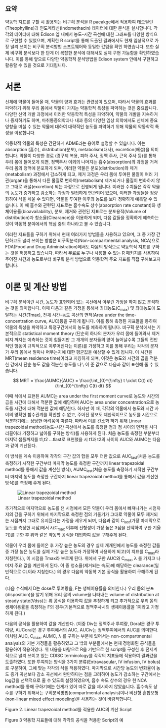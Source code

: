 ## 요약 {-}

약동학 지표를 구할 시 활용되는 비구획 분석을 R pacakge에서 적용하여 테오필린(Theophylline)과 인도메타신(Indomethacin) 데이터에 대한 분석을 실시합니다. 
각각의 데이터에 대해 Edison 엡 내에서 농도-시간 곡선에 대한 그래프를 다양한 방식으로 구현할 수 있었으며, 계획한 R script를 통해 도출된 결과에서도 현재 임상적으로 가장 널리 쓰이는 비구획 분석방법 소프트웨어와 동일한 값임을 확인 하였습니다. 
또한 실제 비구획 분석보다 한 단계 더 복잡한 분석에 대해서도 실제 구현 가능함을 확인하였습니다. 
이를 통해 앞으로 다양한 약동학적 분석방법을 Edison system 안에서 구현하고 활용할 수 있을 것으로 기대됩니다.
 
# 서론 {#introduction}

신체에 약물이 들어올 때, 약물의 양과 효과는 관련성이 있으며, 따라서 약물의 효과를 파악하기 위해 우리 몸에서 약물이 가지는 약동학적 특성을 파악하는 것은 중요합니다. 
다양한 신약 개발 과정에서 이러한 약동학적 특성을 파악하여, 약물의 개발을 지속하거나 중지하기도 하며, 마취통증의학과나 내과 등의 다양한 임상 의학에서도 신체에 중요 영향을 미칠 수 있는 약물에 대하여 대략적인 농도를 파악하기 위해 약물의 약동학적 특성을 이용합니다.

약동학적 약물의 특성은 간단하게 ADME라는 용어로 설명할 수 있습니다. 
이는 absorption (흡수), distribution(분포), metabolism(대사), excretion(배설)을 의미합니다. 
약물이 다양한 경로 (경구제 복용, 피하 주사, 정맥 주사, 근육 주사 등)를 통해 우리 몸에 들어오게 되면, 정맥주사 이외의 나머지는 흡수(absorption)의 과정을 거쳐 우리 몸의 정맥에 분포하게 되며, 이러한 약물은 분포(distribution)와 제거(metabolism) 과정에서 감소하게 되고, 제거 과정은 우리 몸에 투여된 물질이 여러 기관(organ)을 통해서 다른 물질로 변하여(metabolism) 제거되거나 물질이 변화하지 않고 그대로 배설(excretion) 되는 과정으로 진행되게 됩니다. 
이러한 수치들은 각각 약물의 농도가 증가하고 감소하는 과정과 밀접하게 연관되어 있으며, 이러한 과정들을 정량화하여 식을 세울 수 있다면, 약물을 투여한 이후의 농도를 보다 정확하게 예측할 수 있습니다. 
이 때 흡수와 관련된 지표로는 흡수속도 상수(absorption rate constant)와 생체이용률(bioavailability), 분포, 제거와 관련된 지표로는 분포용적(Volume of distribution)과 청소율(Clearance)을 이용하게 되며, 다음 값들을 정확하게 예측하는 것이 약동학 분야에서의 핵심 중의 하나라고 볼 수 있습니다.

이러한 지표들을 구하기 위해서 현재 여러가지 방법들을 사용하고 있으며, 그 중 가장 간단하고도 널리 쓰이는 방법은 비구획분석(Non-compartmental analysis, NCA)으로  FDA(Food and Drug Administration)에서도 다음의 방식으로 약동학적 지표를 구하는 것을 허용하고 있습니다. 
따라서 무료로 누구나 사용할 수 있는 R 패키지를 사용하여 주어진 시간과 농도로부터 비구획 분석 방법으로 약동학적 주요 지표를 직접 구해보고자 합니다.

# 이론 및 계산 방법 {#method}

비구획 분석이란 시간, 농도가 표현되어 있는 곡선에서 아무런 가정을 하지 않고 분석하는 것을 의미합니다. 
이때 다음과 같은 가정을 통해서 최대농도(C~max~) 및 최대농도에 도달하는 시간(Tmax), 전체 시간-농도 곡선의 면적(Area under the time-concentration curve, AUC)등을 구하게 됩니다. 
이를 통해 측정된 지표들을 통하여 약물의 특성을 파악하고 특정구간에서의 농도를 예측하게 됩니다. 
비구획 분석에서는 기본적으로 statistical moment theory (단순히 하나의 분자가 우리 몸에 들어와서 제거되지 까지는 예측하는 것이 힘들지만 그 개개의 분자들의 양이 늘어날수록 그들의 전반적인 행동이 규칙적으로 이루어진다는 이론)를 가정하고 이를 통해 우리는 각각의 분자가 우리 몸에서 얼마나 머무는지에 대한 평균값을 예상할 수 있게 됩니다. 
이 시간을 MRT(mean residence time)이라고 지칭하게 되며, 이것은 농도와 시간의 곱을 적분한 값에서 단순 농도 값을 적분한 농도를 나누어 준 값으로 다음과 같이 표현해 줄 수 있습니다. 

$$
MRT = \frac{AUMC}{AUC} = \frac{\int_{0}^{\infty} t \cdot C(t) dt}{\int_{0}^{\infty} C(t) dt}
$$

이때 식에서 표현된 AUMC는 area under the first moment curve로 농도와 시간의 곱을 시간에 대해서 적분한 값에 해당하며 AUC는 area under concentration으로 농도를 시간에 대해 적분한 값에 해당한다. 
하지만 이 때, 각각의 약물에서 농도와 시간 사이의 명확한 함수관계를 확인할 수 없고, 주어진 정보도 제한적이므로 농도를 시간으로 적분하기에는 상당한 어려움이 따른다. 
따라서 이를 간소화 하기 위해 Linear trapezoidal method(농도-시간 곡선에서 농도를 측정한 점과 점 사이의 면적을 사다리꼴이라 가정하고 넓이를 구하는 방식)를 사용하게 된다. 처음 농도를 측정한 부분부터 마지막 샘플까지를 t1,t2 …tlast로 표현했을 시 t1과 t2의 사이의 AUC와 AUMC는 다음과 같이 계산된다.
 
이 방식을 계속 이용하여 각각의 구간 값의 합을 모두 더한 값으로 AUC~last~(처음 농도를 측정하기 시작한 구간부터 마지막 농도를 측정한 구간까지 linear trapezoidal method를 통해서 값을 계산한 방식), AUMC~last~(처음 농도를 측정하기 시작한 구간부터 마지막 농도를 측정한 구간까지 linear trapezoidal method를 통해서 값을 계산한 방식)를 측정해 주게 된다.
 
![Linear trapezoidal method](figures/trapezoidal.png)

추가적으로 마지막으로 농도를 잰 시점에서 모든 약물이 우리 몸에서 빠져나가는 시점까지의 값을 구하기 위해서 마지막으로 측정한 점의 기울기가 그대로 약물이 모두 제거되는 시점까지 그대로 유지된다는 가정을 세우게 되며, 다음과 같이 C~last~(가장 마지막으로 농도를 측정한 시점)에서 λ(C~max~ 이후에 선형성이 가장 높은 3점을 선택하여 구한 기울기)를 구한 후 위와 같은 약동학 공식을 대입하여 값을 구해주게 된다.

약물이 우리 몸에 들어온 후 가장 높은 농도의 경우 실제 개개인에서 농도를 측정한 값들 중 가장 높은 농도를 실제 가장 높은 농도라 가정하여 사용하게 되고(이 지표를 C~max~라 지칭한다.), 이 시점을 Tmax라 부르게 된다.
위에서 구한 AUC와 C~max~, λ 를 가지고 나머지 주요 값을 계산하게 된다.
이 중 청소율(제거되는 속도)에 해당하는 clearance(일반적으로 CL이라 지칭한다.) 의 경우 다음의 약동학 기본 공식을 활용하여 구해주게 된다.
 
(다음 수식에서 D는 dose로 투여량을, F는 생체이용률을 의미한다.)
우리 몸의 분포(disposition)을 알기 위해 우리 몸의 volume을 나타내는 volume of distribution at steady state(Vdss)는 
위 공식을 이용하여 값을 추정하게 되고 추가적으로 우리 몸의 생체이용률을 측정하는 F의 경우(기본적으로 정맥주사시의 생체이용률을 1이라고 가정하게 된다.)
 
다음의 공식을 활용하여 값을 계산한다. 
(이중 Div는 정맥주사 투여량, Doral은 경구 투여량, AUCoral은 경구 투여에서의 AUC, AUCiv는 정맥투여에서의 AUC를 의미한다.
이처럼 AUC, C~max~, AUMC, λ 를 구하는 부분에 있어서는 non-compartmental analysis의 기본 가정들을 활용하였고 그 밖의 부분들에서는 현재 정형화된 공식들을 활용하여 적용하였다. 
위 내용을 바탕으로 R을 기반으로 한 script를 구성한 후 전세계적으로 널리 쓰이고 있는 CDISC terminology를 각각의 지표들에 적용하여 결과값을 도출하였다. 
또한 투여되는 방식을 3가지 분류(Extravascular, IV infusion, IV bolus)로 구분하여, 그에 맞는 각각의 식을 적용하였다. 
마지막으로 시간당 농도의 변화율이 농도 증가 곡선보다 감소 곡선에서 완만하다는 점을 고려하여 농도가 감소하는 구간에서는 log값을 선택적으로 줄 수 있도록 설정하였으며, 흡수 속도 상수의 경우 현 NCA method를 통해 구하기에는 한계가 있어 따로 값을 제시하지 않았습니다. 
흡수속도 상수를 구하기 위해서는 구획분석방법(compartmental analysis)이나 비선형 혼합모형(non-linear mixed effect modeling)을 사용하는 것이 바람직합니다.
 
Figure 2. Linear trapezoidal method를 적용한 AUC의 계산 Script

 
Figure 3 약동학 지표들에 대해 각각의 공식을 적용한 Script의 예

